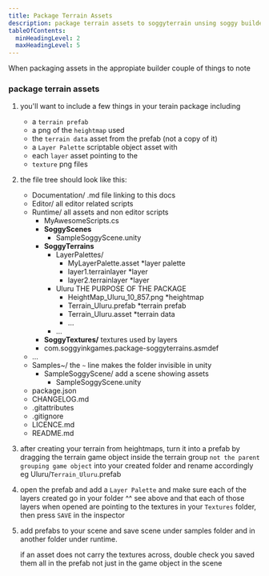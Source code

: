 ```yaml
---
title: Package Terrain Assets
description: package terrain assets to soggyterrain unsing soggy builder
tableOfContents:
  minHeadingLevel: 2
  maxHeadingLevel: 5
---
```





When packaging assets in the appropiate builder couple of things to note

### package terrain assets

1. you'll want to include a few things in your terain package including 

    * a `terrain prefab`
    * a png of the `heightmap` used
    * the `terrain data` asset from the prefab (not a copy of it)
    * a `Layer Palette` scriptable object asset with 
    * each `layer` asset pointing to the 
    * `texture` png files

2. the file tree should look like this:

    <FileTree>

    - Documentation/ .md file linking to this docs
    - Editor/ all editor related scripts
    - Runtime/ all assets and non editor scripts 
        - MyAwesomeScripts.cs
      - **SoggyScenes** 
          - SampleSoggyScene.unity
      - **SoggyTerrains** 
          - LayerPalettes/
              - MyLayerPalette.asset *layer palette
              - layer1.terrainlayer  *layer
              - layer2.terrainlayer  *layer
          - Uluru             THE PURPOSE OF THE PACKAGE   
              - HeightMap_Uluru_10_857.png  *heightmap
              - Terrain_Uluru.prefab  *terrain prefab
              - Terrain_Uluru.asset   *terrain data
              - …
          - …
      - **SoggyTextures/** textures used by layers
      - com.soggyinkgames.package-soggyterrains.asmdef
    - …
    - Samples~/ the `~` line makes the folder invisible in unity
        - SampleSoggyScene/ add a scene showing assets
            - SampleSoggyScene.unity
    - package.json
    - CHANGELOG.md
    - .gitattributes
    - .gitignore
    - LICENCE.md
    - README.md

    </FileTree>

3. after creating your terrain from heightmaps, turn it into a prefab by dragging the terrain game object inside the terrain group `not the parent grouping game object` into your created folder and rename accordingly eg Uluru/`Terrain_Uluru`.prefab

4. open the prefab and add a `Layer Palette` and make sure each of the layers created go in your folder ^^ see above and that each of those layers when opened are pointing to the textures in your `Textures` folder, then press `SAVE` in the inspector

5. add prefabs to your scene and save scene under samples folder and in another folder under runtime.

    <Aside type="note"> 
     if an asset does not carry the textures across, double check you saved them all in the prefab not just in the game object in the scene
    </Aside>